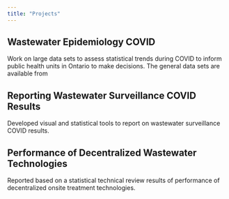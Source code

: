```yaml
---
title: "Projects"
---
```


## Wastewater Epidemiology COVID

Work on large data sets to assess statistical trends during COVID to inform public health units in Ontario to make decisions. The general data sets are available from 

## Reporting Wastewater Surveillance COVID Results

Developed visual and statistical tools to report on wastewater surveillance COVID results. 

## Performance of Decentralized Wastewater Technologies

Reported based on a statistical technical review results of performance of decentralized onsite treatment technologies.